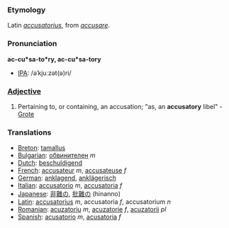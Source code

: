 ===Etymology===
Latin ''[[accusatorius]]'', from ''[[accusare]]''.
===Pronunciation===
'''ac-cu*sa-to*ry, ac-cu*sa-tory'''
*[[IPA]]: /əˈkjuːzət(ə)ri/

===[[Adjective]]===
#Pertaining to, or containing, an accusation; "as, an '''accusatory''' libel" - [[Grote]]
===Translations===
*[[Breton]]: [[tamallus]]
*[[Bulgarian]]: [[обвинителен]] ''m''
*[[Dutch]]: [[beschuldigend]]
*[[French]]: [[accusateur]] ''m'', [[accusateuse]] ''f''
*[[German]]: [[anklagend]], [[anklägerisch]]
*[[Italian]]: [[accusatorio]] ''m'', [[accusatoria]] ''f''
*[[Japanese]]: [[非難]]の, [[批難]]の (hinanno)
*[[Latin]]: [[accusatorius]] ''m'', accusatoria ''f'', accusatorium ''n''
*[[Romanian]]: [[acuzatoriu]] ''m'', [[acuzatorie]] ''f'', [[acuzatorii]] ''pl''
*[[Spanish]]: [[acusatorio]] ''m'', [[acusatoria]] ''f''